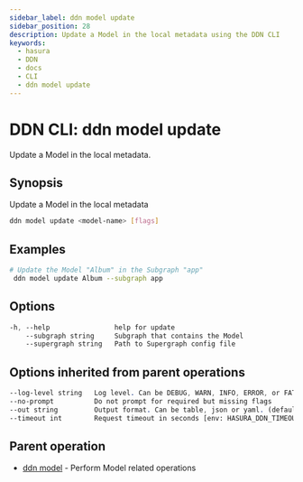 ```yaml
---
sidebar_label: ddn model update
sidebar_position: 28
description: Update a Model in the local metadata using the DDN CLI
keywords:
  - hasura
  - DDN
  - docs
  - CLI
  - ddn model update
---
```


# DDN CLI: ddn model update

Update a Model in the local metadata.

## Synopsis

Update a Model in the local metadata

```bash
ddn model update <model-name> [flags]
```

## Examples

```bash
# Update the Model "Album" in the Subgraph "app"
 ddn model update Album --subgraph app
```

## Options

```sass
-h, --help                help for update
    --subgraph string     Subgraph that contains the Model
    --supergraph string   Path to Supergraph config file
```

## Options inherited from parent operations

```sass
--log-level string   Log level. Can be DEBUG, WARN, INFO, ERROR, or FATAL. (default "INFO")
--no-prompt          Do not prompt for required but missing flags
--out string         Output format. Can be table, json or yaml. (default "table")
--timeout int        Request timeout in seconds [env: HASURA_DDN_TIMEOUT] (default 100)
```

## Parent operation

- [ddn model](/cli/commands/ddn_model) - Perform Model related operations
